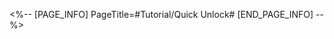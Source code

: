 <%-- [PAGE_INFO]
PageTitle=#Tutorial/Quick Unlock#
[END_PAGE_INFO] --%>
{{Tutorial
|sort      = 807501
|title     = Quick Unlock
|subtitle  = 
|type      = 
|about     = 
|image1    = Tutorial Quick Unlock 1.png{{subst:void|<!--$UPLOAD:<<SpriteOutput/TutorialPic/TutorialPage_807501.png>-<Tutorial Quick Unlock 1.png>-<Tutorial Files>>-->}}
|text1     = {{Color|h|nobold=1|The highest Memory of Chaos stage that you have cleared with a 3-star rating}} will be recorded. When any new phase starts, the corresponding stages and its prerequisite stages will all be immediately unlocked. Currently, only the {{Color|h|nobold=1|first 9 stages}} can be quickly unlocked in this way.
|image2    = Tutorial Quick Unlock 2.png{{subst:void|<!--$UPLOAD:<<SpriteOutput/TutorialPic/TutorialPage_807502.png>-<Tutorial Quick Unlock 2.png>-<Tutorial Files>>-->}}
|text2     = After performing quick unlock, you can directly challenge the highest stage that you passed with 3-stars. Once you have passed that stage with 3-stars, {{Color|h|nobold=1|all the previous stages will be immediately cleared with a 3-star rating, and all rewards from those stages will be delivered}}.
}}